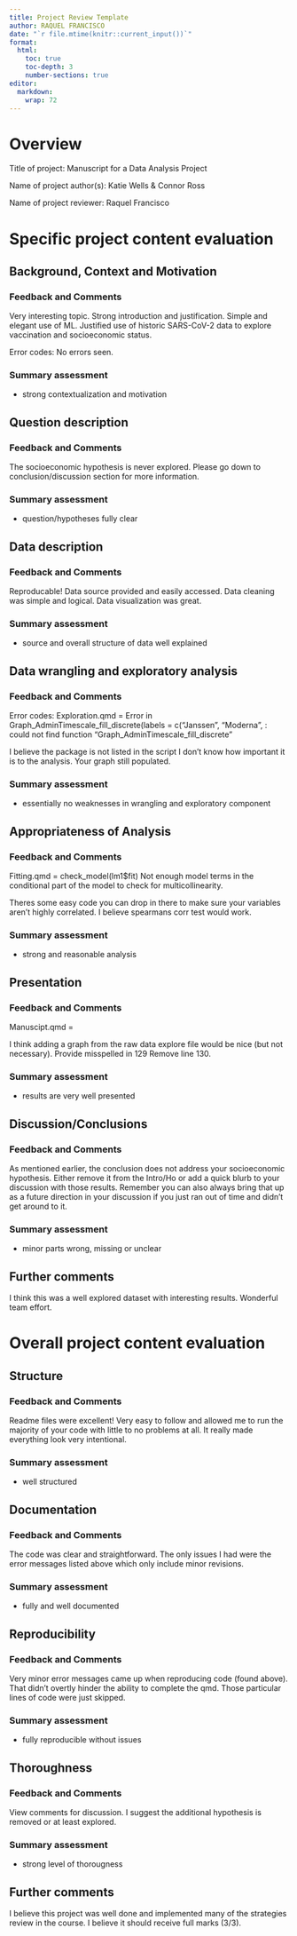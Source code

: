 ```yaml
---
title: Project Review Template 
author: RAQUEL FRANCISCO
date: "`r file.mtime(knitr::current_input())`"
format: 
  html:
    toc: true
    toc-depth: 3
    number-sections: true
editor: 
  markdown: 
    wrap: 72
---
```


# Overview

Title of project: Manuscript for a Data Analysis Project

Name of project author(s): Katie Wells & Connor Ross

Name of project reviewer: Raquel Francisco

# Specific project content evaluation

## Background, Context and Motivation

### Feedback and Comments

Very interesting topic. Strong introduction and justification. Simple
and elegant use of ML. Justified use of historic SARS-CoV-2 data to
explore vaccination and socioeconomic status.

Error codes: No errors seen.

### Summary assessment

-   strong contextualization and motivation

## Question description

### Feedback and Comments

The socioeconomic hypothesis is never explored. Please go down to
conclusion/discussion section for more information.

### Summary assessment

-   question/hypotheses fully clear

## Data description

### Feedback and Comments

Reproducable! Data source provided and easily accessed. Data cleaning
was simple and logical. Data visualization was great.

### Summary assessment

-   source and overall structure of data well explained

## Data wrangling and exploratory analysis

### Feedback and Comments

Error codes: Exploration.qmd = Error in
Graph_AdminTimescale_fill_discrete(labels = c("Janssen", "Moderna", :
could not find function "Graph_AdminTimescale_fill_discrete"

I believe the package is not listed in the script I don't know how
important it is to the analysis. Your graph still populated.

### Summary assessment

-   essentially no weaknesses in wrangling and exploratory component

## Appropriateness of Analysis

### Feedback and Comments

Fitting.qmd = check_model(lm1\$fit) Not enough model terms in the
conditional part of the model to check for multicollinearity.

Theres some easy code you can drop in there to make sure your variables
aren't highly correlated. I believe spearmans corr test would work.

### Summary assessment

-   strong and reasonable analysis

## Presentation

### Feedback and Comments

Manuscipt.qmd =

I think adding a graph from the raw data explore file would be nice (but
not necessary). Provide misspelled in 129 Remove line 130.

### Summary assessment

-   results are very well presented

## Discussion/Conclusions

### Feedback and Comments

As mentioned earlier, the conclusion does not address your socioeconomic
hypothesis. Either remove it from the Intro/Ho or add a quick blurb to
your discussion with those results. Remember you can also always bring
that up as a future direction in your discussion if you just ran out of
time and didn't get around to it.

### Summary assessment

-   minor parts wrong, missing or unclear

## Further comments

I think this was a well explored dataset with interesting results.
Wonderful team effort.

# Overall project content evaluation

## Structure

### Feedback and Comments

Readme files were excellent! Very easy to follow and allowed me to run
the majority of your code with little to no problems at all. It really
made everything look very intentional.

### Summary assessment

-   well structured

## Documentation

### Feedback and Comments

The code was clear and straightforward. The only issues I had were the
error messages listed above which only include minor revisions.

### Summary assessment

-   fully and well documented

## Reproducibility

### Feedback and Comments

Very minor error messages came up when reproducing code (found above).
That didn't overtly hinder the ability to complete the qmd. Those
particular lines of code were just skipped.

### Summary assessment

-   fully reproducible without issues

## Thoroughness

### Feedback and Comments

View comments for discussion. I suggest the additional hypothesis is
removed or at least explored.

### Summary assessment

-   strong level of thorougness

## Further comments

I believe this project was well done and implemented many of the
strategies review in the course. I believe it should receive full marks
(3/3).
